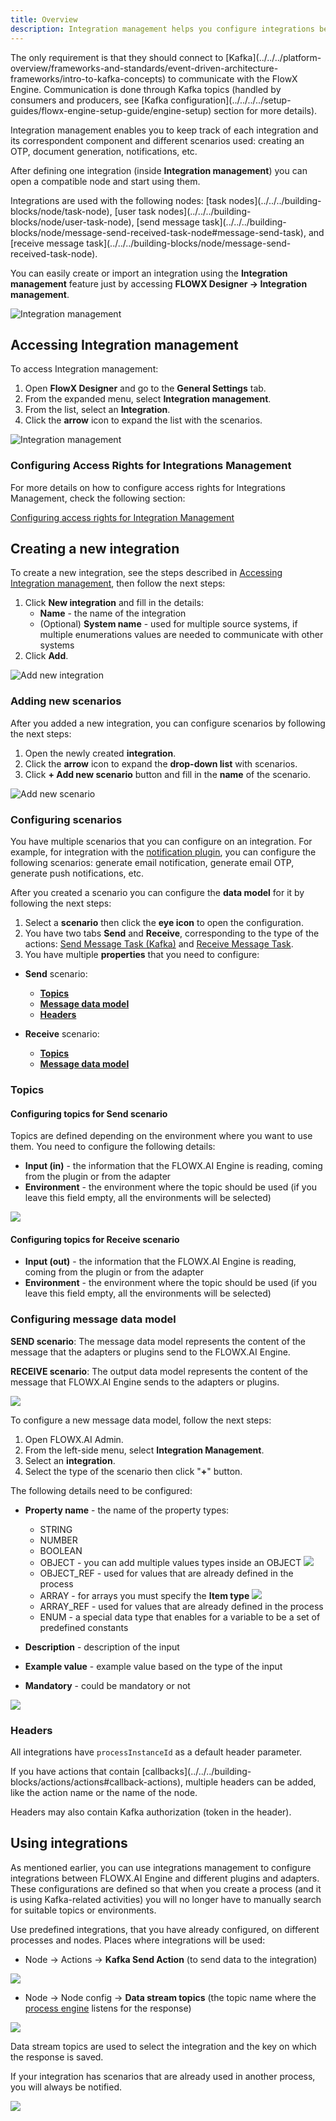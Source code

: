 ```yaml
---
title: Overview
description: Integration management helps you configure integrations between the following components, **FlowX Engine**, **plugins** or different adapters.
---
```


<Check>
 The only requirement is that they should connect to [Kafka](../../../platform-overview/frameworks-and-standards/event-driven-architecture-frameworks/intro-to-kafka-concepts) to communicate with the FlowX Engine.  Communication is done through Kafka topics (handled by consumers and producers, see [Kafka configuration](../../../../setup-guides/flowx-engine-setup-guide/engine-setup) section for more details).
</Check>

Integration management enables you to keep track of each integration and its correspondent component and different scenarios used: creating an OTP, document generation, notifications, etc.

After defining one integration (inside **Integration management**) you can open a compatible node and start using them.

<Info>
Integrations are used with the following nodes: [task nodes](../../../building-blocks/node/task-node), [user task nodes](../../../building-blocks/node/user-task-node), [send message task](../../../building-blocks/node/message-send-received-task-node#message-send-task), and [receive message task](../../../building-blocks/node/message-send-received-task-node).
</Info>

You can easily create or import an integration using the **Integration management** feature just by accessing **FLOWX Designer → Integration management**.

![Integration management](https://s3.eu-west-1.amazonaws.com/docx.flowx.ai/platform-deep-dive/integrations.png)

## Accessing Integration management

To access Integration management:

1. Open **FlowX Designer** and go to the **General Settings** tab.
2. From the expanded menu, select **Integration management**.
3. From the list, select an **Integration**.
4. Click the **arrow** icon to expand the list with the scenarios.

![Integration management](https://s3.eu-west-1.amazonaws.com/docx.flowx.ai/platform-deep-dive/accessing_integration_mngmnt.gif)

### Configuring Access Rights for Integrations Management

For more details on how to configure access rights for Integrations Management, check the following section:

[Configuring access rights for Integration Management](/3.x/docs/platform-deep-dive/core-extensions/integration-management/configuring-access-rights-for-intgr-mngmnt)


## Creating a new integration

To create a new integration, see the steps described in [Accessing Integration management](./#accessing-integration-management), then follow the next steps:

1. Click **New integration** and fill in the details:
   * **Name** - the name of the integration
   * (Optional) **System name** - used for multiple source systems, if multiple enumerations values are needed to communicate with other systems
2. Click **Add**.

<div class="image-scaled">

![Add new integration](https://s3.eu-west-1.amazonaws.com/docx.flowx.ai/platform-deep-dive/%20add_new_integration.png)

</div>

### Adding new scenarios

After you added a new integration, you can configure scenarios by following the next steps:

1. Open the newly created **integration**.
2. Click the **arrow** icon to expand the **drop-down list** with scenarios.
3. Click **+ Add new scenario** button and fill in the **name** of the scenario.


![Add new scenario](https://s3.eu-west-1.amazonaws.com/docx.flowx.ai/platform-deep-dive/add_new_scenario.png)

### Configuring scenarios

You have multiple scenarios that you can configure on an integration. For example, for integration with the [notification plugin](../../plugins/custom-plugins/notifications-plugin/notifications-plugin-overview), you can configure the following scenarios: generate email notification, generate email OTP, generate push notifications, etc.

After you created a scenario you can configure the **data model** for it by following the next steps:

1. Select a **scenario** then click the **eye icon** to open the configuration.
2. You have two tabs **Send** and **Receive**, corresponding to the type of the actions: [Send Message Task (Kafka)](../../../building-blocks/node/message-send-received-task-node#send-message-task) and [Receive Message Task](../../../building-blocks/node/message-send-received-task-node#receive-message-task).
3. You have multiple **properties** that you need to configure:

* **Send** scenario:
  * [**Topics** ](#configuring-topics-for-send-scenario)
  * [**Message data model**](#configuring-message-data-model)
  * [**Headers**](#headers)

* **Receive** scenario:

  * [**Topics** ](#configuring-topics-for-receive-scenario)
  * [**Message data model**](#configuring-message-data-model)


### Topics

#### Configuring topics for Send scenario

Topics are defined depending on the environment where you want to use them. You need to configure the following details:

* **Input (in)** - the information that the FLOWX.AI Engine is reading, coming from the plugin or from the adapter
* **Environment** - the environment where the topic should be used (if you leave this field empty, all the environments will be selected)

<div class="image-scaled">

![](https://s3.eu-west-1.amazonaws.com/docx.flowx.ai/platform-deep-dive/add_send_topics.png)

</div>

#### Configuring topics for Receive scenario

* **Input (out)** - the information that the FLOWX.AI Engine is reading, coming from the plugin or from the adapter
* **Environment** - the environment where the topic should be used (if you leave this field empty, all the environments will be selected)

### Configuring message data model

**SEND scenario**: The message data model represents the content of the message that the adapters or plugins send to the FLOWX.AI Engine.

**RECEIVE scenario**: The output data model represents the content of the message that FLOWX.AI Engine sends to the adapters or plugins.

![](https://s3.eu-west-1.amazonaws.com/docx.flowx.ai/platform-deep-dive/send_message_dat_model.png)

To configure a new message data model, follow the next steps:

1. Open FLOWX.AI Admin.
2. From the left-side menu, select **Integration Management**.
3. Select an **integration**.
4. Select the type of the scenario then click "**+**" button.

The following details need to be configured:

* **Property name** - the name of the property types:
  * STRING
  * NUMBER
  * BOOLEAN
  * OBJECT - you can add multiple values types inside an OBJECT
![](https://s3.eu-west-1.amazonaws.com/docx.flowx.ai/platform-deep-dive/intgr_object.png) 
  * OBJECT_REF - used for values that are already defined in the process
  * ARRAY - for arrays you must specify the **Item type**
![](https://s3.eu-west-1.amazonaws.com/docx.flowx.ai/platform-deep-dive/input_model_item_type.png)
  * ARRAY_REF - used for values that are already defined in the process
  * ENUM - a special data type that enables for a variable to be a set of predefined constants

* **Description** - description of the input
* **Example value** - example value based on the type of the input
* **Mandatory** - could be mandatory or not


<Frame>

![](https://s3.eu-west-1.amazonaws.com/docx.flowx.ai/platform-deep-dive/input_properties_attributes.png)

</Frame>


### Headers

All integrations have `processInstanceId` as a default header parameter.

<Info>
If you have actions that contain [callbacks](../../../building-blocks/actions/actions#callback-actions), multiple headers can be added, like the action name or the name of the node.
</Info>

Headers may also contain Kafka authorization (token in the header).

## Using integrations

As mentioned earlier, you can use integrations management to configure integrations between FLOWX.AI Engine and different plugins and adapters. These configurations are defined so that when you create a process (and it is using Kafka-related activities) you will no longer have to manually search for suitable topics or environments.&#x20;

Use predefined integrations, that you have already configured, on different processes and nodes. Places where integrations will be used:

* Node → Actions → **Kafka Send Action** (to send data to the integration)

![](https://s3.eu-west-1.amazonaws.com/docx.flowx.ai/platform-deep-dive/using_integrations.gif)

* Node → Node config → **Data stream topics** (the topic name where the [process engine](/3.x/setup-guides/flowx-engine-setup-guide) listens for the response)

![](https://s3.eu-west-1.amazonaws.com/docx.flowx.ai/platform-deep-dive/integrations_node_config.png)

<Info>
Data stream topics are used to select the integration and the key on which the response is saved.
</Info>

If your integration has scenarios that are already used in another process, you will always be notified.

![](https://s3.eu-west-1.amazonaws.com/docx.flowx.ai/platform-deep-dive/integrations_in_use.png)
